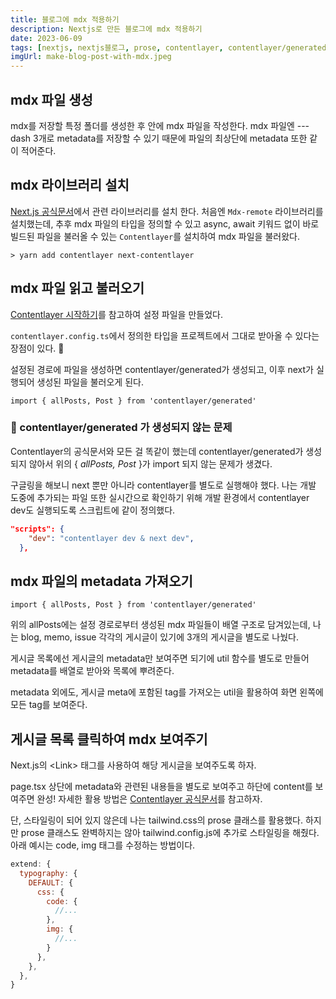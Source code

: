 ```yaml
---
title: 블로그에 mdx 적용하기
description: Nextjs로 만든 블로그에 mdx 적용하기
date: 2023-06-09
tags: [nextjs, nextjs블로그, prose, contentlayer, contentlayer/generated]
imgUrl: make-blog-post-with-mdx.jpeg
---
```


## mdx 파일 생성

mdx를 저장할 특정 폴더를 생성한 후 안에 mdx 파일을 작성한다.
mdx 파일엔 \--- dash 3개로 metadata를 저장할 수 있기 때문에 파일의 최상단에 metadata 또한 같이 적어준다.

## mdx 라이브러리 설치

[Next.js 공식문서](https://nextjs.org/docs/app/building-your-application/configuring/mdx)에서 관련 라이브러리를 설치 한다.
처음엔 `Mdx-remote` 라이브러리를 설치했는데, 추후 mdx 파일의 타입을 정의할 수 있고 async, await 키워드 없이 바로 빌드된 파일을 불러올 수 있는 `Contentlayer`를 설치하여 mdx 파일을 불러왔다.

```shell
> yarn add contentlayer next-contentlayer
```

## mdx 파일 읽고 불러오기

[Contentlayer 시작하기](https://www.contentlayer.dev/docs/getting-started-cddd76b7)를 참고하여 설정 파일을 만들었다. 

`contentlayer.config.ts`에서 정의한 타입을 프로젝트에서 그대로 받아올 수 있다는 장점이 있다. 👏

설정된 경로에 파일을 생성하면 contentlayer/generated가 생성되고, 이후 next가 실행되어 생성된 파일을 불러오게 된다.

```tsx
import { allPosts, Post } from 'contentlayer/generated'
```

### 📍 contentlayer/generated 가 생성되지 않는 문제

Contentlayer의 공식문서와 모든 걸 똑같이 했는데 contentlayer/generated가 생성되지 않아서 위의 { *allPosts, Post* }가 import 되지 않는 문제가 생겼다.

구글링을 해보니 next 뿐만 아니라 contentlayer를 별도로 실행해야 했다. 나는 개발 도중에 추가되는 파일 또한 실시간으로 확인하기 위해 개발 환경에서 contentlayer dev도 실행되도록 스크립트에 같이 정의했다.

```json
"scripts": {
    "dev": "contentlayer dev & next dev",
  },
```

## mdx 파일의 metadata 가져오기

```tsx
import { allPosts, Post } from 'contentlayer/generated'
```

위의 allPosts에는 설정 경로로부터 생성된 mdx 파일들이 배열 구조로 담겨있는데, 나는 blog, memo, issue 각각의 게시글이 있기에 3개의 게시글을 별도로 나눴다.

게시글 목록에선 게시글의 metadata만 보여주면 되기에 util 함수를 별도로 만들어 metadata를 배열로 받아와 목록에 뿌려준다.

metadata 외에도, 게시글 meta에 포함된 tag를 가져오는 util을 활용하여 화면 왼쪽에 모든 tag를 보여준다.

## 게시글 목록 클릭하여 mdx 보여주기

Next.js의 \<Link> 태그를 사용하여 해당 게시글을 보여주도록 하자.

page.tsx 상단에 metadata와 관련된 내용들을 별도로 보여주고 하단에 content를 보여주면 완성! 자세한 활용 방법은 [Contentlayer 공식문서](https://www.contentlayer.dev/docs/getting-started-cddd76b7)를 참고하자.

단, 스타일링이 되어 있지 않은데 나는 tailwind.css의 prose 클래스를 활용했다. 하지만 prose 클래스도 완벽하지는 않아 tailwind.config.js에 추가로 스타일링을 해줬다. 아래 예시는 code, img 태그를 수정하는 방법이다.

```js
extend: {
  typography: {
    DEFAULT: {
      css: {
        code: {
          //...
        },
        img: {
          //...
        }
      },
    },
  },
} 
```